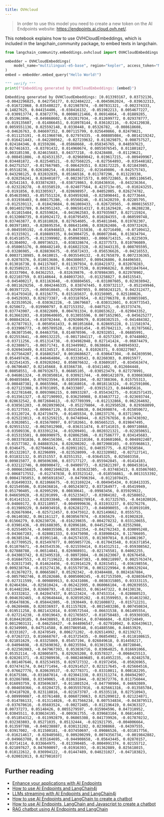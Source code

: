 ```yaml
---
title: OVHcloud
---
```


> In order to use this model you need to create a new token on the AI Endpoints website: https://endpoints.ai.cloud.ovh.net/.

This notebook explains how to use OVHCloudEmbeddings, which is included in the langchain_community package, to embed texts in langchain.


```python
from langchain_community.embeddings.ovhcloud import OVHCloudEmbeddings

embedder = OVHCloudEmbeddings(
    model_name="multilingual-e5-base", region="kepler", access_token="MyAccessToken"
)
embed = embedder.embed_query("Hello World!")

""" verify """
print(f"Embedding generated by OVHCloudEmbeddings: {embed}")
```
```output
Embedding generated by OVHCloudEmbeddings: [0.013393167, 0.03732136, -0.0042296825, 0.042756177, 0.022484222, -0.0045062024, -0.039632313, -0.016722068, 0.035480227, 0.021987874, -0.007831321, -0.002374333, 0.14827625, 0.044154406, -0.038416132, -0.051982213, 0.0054677227, -0.030913774, 0.03872776, 0.00080121466, 0.06914864, -0.01889285, 0.051963896, -0.049868602, 0.032817934, -0.012699772, 0.029378777, -0.019135607, -0.014866451, 0.010978144, 0.036102116, -0.024129838, 0.0059551136, 0.025592148, 0.0330448, 0.05326782, -0.008618608, -0.04626763, 0.046697352, 0.007115799, 0.025649866, 0.02479821, -0.011125191, -0.011960746, 0.027974335, -0.008805084, -0.0014219242, -0.016421443, -0.042280562, -0.027239632, 0.013829875, 0.008757527, 0.024184346, 0.01559286, -0.05868668, -0.058345765, 0.048597623, 0.027461633, -0.03701432, 0.014960674, 0.0055076545, 0.011801827, 0.003185198, 0.024615683, 0.04377218, -0.02428408, -0.01129621, -0.008451086, -0.024531357, -0.029689042, 0.019617215, -0.009499967, 0.034481872, -0.022548521, -0.027568225, -0.027564893, -0.035448182, 0.042752527, -0.017667985, -0.006429351, 0.028172225, 0.021843985, 0.05518236, 0.026108254, -0.01864022, -0.021649806, -0.042575743, 0.043298125, 0.032832835, 0.05166516, 0.011787296, 0.013220338, -0.028256241, 0.028401077, -0.0023671573, 0.005722865, 0.0051106545, 0.02541163, 0.033874203, -0.038719863, 0.010436916, -0.043236364, -0.023228278, -0.03358519, -0.024077564, 8.423713e-05, -0.010243255, -0.0191856, 0.013305917, -0.020698957, -0.04052005, 0.026274782, 0.054635983, -0.057551324, 0.034959268, -0.025090441, 0.02773644, -0.031936403, 0.008175286, -0.05568246, -0.013420259, 0.02285795, -0.012539113, -0.018429684, 0.061069433, -0.026720565, -0.0008156537, 0.0014032789, 0.043951243, -0.0065814317, 0.011629428, -0.06288238, -0.011015484, 0.02559024, -0.041962583, 0.037935987, 0.027115924, 0.0132008735, 0.010924172, 0.010795455, 0.010284355, -0.060599748, 0.037463877, 0.051818028, 0.027654605, -0.054811046, 0.019782307, 0.003971803, -0.028695354, 0.086431496, 0.038262486, -0.039732426, -0.0045595192, -0.016946813, 0.047315836, -0.02716498, -0.07109412, -0.01315921, -0.010889335, 0.043004725, 0.060072046, 0.013834794, 0.014518575, -0.013399902, 0.050983083, -0.0066714315, -0.0225039, 0.01304092, -0.009736523, -0.038328674, -0.02377573, 0.010796089, -0.058065176, 0.008482149, 0.016022328, -0.023443135, 0.008705595, -0.03286985, -0.028836675, -0.05872433, -0.056536626, -0.04216553, 0.00037138985, 0.0410015, -0.0035549132, -0.01765879, 0.0072336365, -0.02078376, 0.018013686, 0.004380657, 0.009426806, 0.04496503, 0.013016738, 0.041157607, 0.011397934, 0.018421972, 0.032070283, 0.023589233, -0.031510174, -0.03177538, 0.019968262, 0.0031847644, 0.03337904, 0.04362253, -0.032639876, -0.078984305, 0.022978902, 0.022103759, 0.03148644, 0.040037263, -0.013258827, 0.04515543, -0.045400217, 0.031163648, -0.038804565, -0.031007605, 0.023038942, -0.0011629256, -0.0042446335, 0.038747445, 0.039732117, -0.052249946, 0.003977225, -0.005010845, -0.025907055, 0.0050243125, 0.042312477, -0.014793418, 0.03156775, 0.015165637, 0.03156905, 0.025180826, -0.04529393, 0.029273387, -0.033187654, -0.022706378, 0.030855985, -0.023539526, -0.030362226, -0.10679687, -0.030312601, 0.019773543, 0.0250672, -0.019900797, 0.027153352, -0.0407523, -0.053737476, 0.037743907, -0.03822609, 0.004701334, 0.018653622, -0.029043352, 0.013663203, -0.0109640695, 0.013055596, 0.0071652965, -0.045625277, 0.008842614, -0.010782444, 0.029200679, 0.0108302515, -0.041484382, -0.027877813, -0.0050561433, 0.001051684, 0.028695228, 0.111581974, -0.033906773, -0.005789528, -0.01691454, -0.057842113, -0.017875662, -0.063073546, 0.04463758, 0.014070596, -0.02932851, -0.06885991, 0.022553641, -0.009132225, -0.0017104117, -0.02573207, 0.07448002, -0.03711256, -0.051314738, -0.034982048, 0.027141424, -0.06874479, -0.02388671, -0.06571741, 0.013449982, 0.0638684, 0.040945932, -0.026943449, 0.03134517, 0.0344114, 0.01026371, 0.038227987, -0.027564207, 0.016802547, 0.0010686627, -0.030647304, -0.042039596, 0.054497436, -0.040464804, -0.03338543, 0.02260303, 0.09915977, 0.022541435, -0.039202042, 0.050876632, -0.03609107, -0.034563474, -0.06706467, 0.02145668, 0.03366738, -0.03411402, 0.012604448, 0.08058551, -0.007932673, 0.06885105, -0.030523479, 0.027278991, -0.046861324, -0.093850814, 0.030921744, -0.0001421079, 0.030683668, 0.004855684, 0.076923594, 0.010595104, -0.027388366, 0.015755313, -0.008487381, 0.06655968, -0.08168016, -0.0018116324, -0.012591006, -0.027123308, 0.07031095, 0.04333807, -0.03915123, 0.044605616, -0.022781648, 0.0093986215, 0.08933287, -0.055434275, -0.0102571435, -0.013561327, -0.027190993, 0.036250908, 0.034637712, -0.023693744, 0.028632542, 0.0072604613, -0.027789399, -0.012132866, 0.062264692, -0.038561203, -0.0028939024, -0.052279804, -0.012950528, 0.029368099, -0.01727593, -0.009667129, 0.031548638, 0.042698074, -0.015050672, -0.03120724, 0.024719479, -0.01405534, 0.100237176, 0.03711969, -0.025223013, -0.015259215, 0.04748944, -0.025767656, 0.047430392, -0.03020851, -0.015670097, 0.07102661, 0.065665215, 0.019847495, 0.029551532, -0.0025012908, -0.036311474, 0.07141015, 0.009710868, -0.03509336, 0.033391234, -0.03209491, -0.0020321321, -0.022850651, -0.015315501, 0.006990975, 0.028062506, -0.017586777, 0.034145683, -0.0033781836, 0.004156304, -0.032210104, 0.010601066, 0.0048922407, -0.01577382, 0.048883524, 0.028200202, -0.0072908103, -0.035968613, 0.0346475, -0.027046643, -0.020911021, 0.04035775, -0.027658584, 0.051322017, 0.02296099, -0.023528099, -0.022320902, -0.027127141, 0.031832132, 0.05151557, 0.02551352, -0.03645325, 0.025603358, 0.009815077, 0.005696306, 0.037177127, -0.055942845, -0.01414183, -0.032122746, 0.008900472, -0.04909773, -0.025821397, 0.008453814, -0.00066156825, 0.00021046218, 0.033632305, -0.037483413, 0.035067603, -0.0068717552, -0.012747838, 0.033523142, -0.018556861, -0.0013153392, 0.00041785053, 0.0056918347, -0.047996394, -0.0121070435, -0.016490333, 0.021066675, -0.013169224, -0.004945434, 0.018413335, 0.021549506, 0.010436816, -0.005243072, 0.037264977, -0.05419949, 0.051790405, -0.02995299, 0.00830641, -0.09983456, 0.035929922, 0.046650928, -0.02201099, -0.015233417, -0.03984102, -0.02588652, 0.014141513, -0.032033846, -0.00088278914, -0.017325765, -0.041028026, -0.04869172, 0.032118957, -0.0049999636, 0.031933237, 0.03276276, -0.013989229, 0.049034916, 0.026281273, -0.046090055, -0.010919109, -0.026676904, -0.025712457, 0.03475912, 0.025149662, 0.0555755, -0.06140382, 0.061161127, 0.0030567874, -0.0365629, -0.01902828, 0.01566279, 0.026230726, -0.016239835, -0.004278232, 0.033120655, -0.03901436, -0.091688305, 0.02096186, 0.04452546, -0.02552988, -0.025540574, -0.048035506, 0.00352354, -0.042762343, 0.030095248, -0.043667283, -0.028081333, 0.03475098, -0.038900424, 0.11706695, -0.06385194, -0.01991146, -0.042574335, 0.013697014, 0.014061967, -0.027709525, 0.015497077, 0.0059057726, -0.017043548, 0.016371854, 0.011076671, -0.043543536, -0.021559414, 0.014312511, -0.059308562, 0.027888788, -0.06514841, 0.026988931, -0.021745581, 0.04002255, -0.043083742, 0.023495318, -0.08972084, -0.061623067, 0.02676458, -0.016847553, -0.017119622, 0.038647383, -0.008218997, 0.0025763474, -0.028317345, 0.014624456, -0.013914129, 0.02815451, -0.036198556, 0.009238764, -0.015274136, 0.015579736, 0.0032229964, 0.006329244, -0.013670273, 0.00665867, 0.05292342, -0.03484488, 0.0024167884, -0.0057902746, 0.05282686, 0.0005000245, -0.017153509, -0.028036479, -0.027311599, -0.009889913, 0.02431086, -0.0038315805, 0.03333115, 0.02464384, -0.025810424, -0.062422995, 0.060066104, -0.092039555, 0.014482284, 0.02608793, -0.021194633, 0.061447322, 0.04130138, -0.03332812, -0.042047437, 0.05123424, -0.07453314, -0.028080523, 0.0046392465, -0.029648444, 0.028595202, -0.013599953, 0.014632302, 0.056478836, -0.058442805, -0.1930449, 0.021608872, -0.015712231, -0.06269486, 0.020336937, 0.011157828, -0.0015483286, 0.007450834, 0.019511258, 0.0021432014, 0.039572544, -0.06631538, 0.061495554, -0.027214238, -0.03019643, 0.021765657, -0.018758483, -0.059369385, 0.0104420185, 0.04438893, 0.011059414, 0.07466604, -0.026724849, 0.0012903131, -0.046258427, -0.044896547, -0.027910942, 0.026439613, 0.02349909, 0.047514588, 0.0037869548, 0.014885506, 0.04653929, 0.03331027, -0.02470549, 0.006271202, -0.026514992, 0.02139273, -0.07263723, 0.016668767, -0.013725435, -0.06854902, -0.0118108615, 0.021851629, -0.03325869, 0.05457194, 0.026849618, 0.014450217, -0.04094698, -0.025690362, 0.08235594, 0.01301538, -0.08728046, -0.022502083, -0.047967393, 0.053036716, 0.03064825, 0.016691066, 0.05352114, -0.028005075, 0.029265208, 0.03578327, -0.0068425513, 0.028201371, -0.022989936, -0.0082469685, 0.014952235, -0.02482578, -0.001407646, 0.032534935, 0.029727332, -0.01972456, -0.05026965, 0.037474174, 0.041771494, -0.032914527, 0.023217645, -0.025604516, -0.076627776, 0.020639537, -0.02778371, -0.03310011, 0.008182295, 0.01675386, -0.031687014, -0.023041338, 0.031311274, 0.004942907, 0.032867808, 0.03349065, -0.010631844, -0.023672776, 0.011756044, 0.016093759, 0.035696387, -0.011801524, -0.047790904, 0.04692089, -0.004650366, -0.03204725, 0.0035557016, -0.025661316, -0.013585784, 0.034187928, 0.023118816, -0.021673787, -0.05335118, 0.027510943, -0.009999087, -0.03761488, 0.0060729063, 0.025209012, 0.021224871, -0.014786133, -0.013114826, -0.017566234, 0.007534834, -0.043879513, -0.037670616, -0.05683524, -0.00272405, -0.012196419, 0.04363327, 0.00737273, 0.05148426, 0.0055279597, -0.015904596, 0.047310952, 0.03045511, 0.030634195, -0.009361755, -0.039683104, 0.06814403, -0.051854312, -0.011992879, 0.06865308, 0.041739926, -0.017870232, 0.032383803, 0.05271035, 0.05132444, -0.021921795, -0.004006664, 0.013597788, -0.040238887, 0.030131282, 0.02308868, -0.04397555, 0.03917002, -0.011500181, -0.037450697, -0.09086526, -0.031017756, -0.016214617, -0.028405681, 0.009200299, 0.0074356734, -0.0019842882, -0.049663708, 0.035164695, -0.044908658, -0.05643445, 0.02870157, 0.03714114, 0.033664975, -0.013390485, -0.0004991374, 0.02155712, 0.021897627, 0.047690097, -0.01916393, -0.01362889, 0.025618015, 0.018122612, 0.036994122, -0.01447489, 0.040231027, -0.047183823, -0.020032013, 0.027981037]
```
## Further reading
- [Enhance your applications with AI Endpoints](https://blog.ovhcloud.com/enhance-your-applications-with-ai-endpoints/)
- [How to use AI Endpoints and LangChain4j](https://blog.ovhcloud.com/how-to-use-ai-endpoints-and-langchain4j/)
- [LLMs streaming with AI Endpoints and LangChain4j](https://blog.ovhcloud.com/llms-streaming-with-ai-endpoints-and-langchain4j/)
- [How to use AI Endpoints and LangChain to create a chatbot](https://blog.ovhcloud.com/how-to-use-ai-endpoints-and-langchain-to-create-a-chatbot/)
- [How to use AI Endpoints, LangChain and Javascript to create a chatbot](https://blog.ovhcloud.com/how-to-use-ai-endpoints-langchain-and-javascript-to-create-a-chatbot/)
- [RAG chatbot using AI Endpoints and LangChain](https://blog.ovhcloud.com/rag-chatbot-using-ai-endpoints-and-langchain/)
